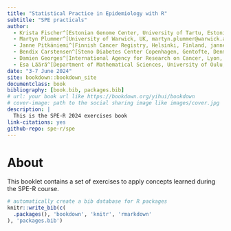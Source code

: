 ```yaml
--- 
title: "Statistical Practice in Epidemiology with R"
subtitle: "SPE practicals"
author: 
  - Krista Fischer^[Estonian Genome Center, University of Tartu, Estonia, Krista.Fischer@ut.ee]
  - Martyn Plummer^[University of Warwick, UK, martyn.plummer@warwick.ac.uk]
  - Janne Pitkäniemi^[Finnish Cancer Registry, Helsinki, Finland, janne.pitkaniemi@cancer.fi]
  - Bendix Carstensen^[Steno Diabetes Center Copenhagen, Gentofte, Denmark, Dept. of Biostatistics, University of Copenhagen, Denmark, b@bxc.dk, http://BendixCarstensen.com]
  - Damien Georges^[International Agency for Research on Cancer, Lyon, France, georgesd@iarc.who.int]
  - Esa Läärä^[Department of Mathematical Sciences, University of Oulu, Finland, Esa.Laara@oulu.fi, http://www.oulu.fi/university/researcher/esa-laara]
date: "3-7 June 2024"
site: bookdown::bookdown_site
documentclass: book
bibliography: [book.bib, packages.bib]
# url: your book url like https://bookdown.org/yihui/bookdown
# cover-image: path to the social sharing image like images/cover.jpg
description: |
  This is the SPE-R 2024 exercises book
link-citations: yes
github-repo: spe-r/spe
---
```


# About {-}

This booklet contains a set of exercises to apply concepts learned during the SPE-R course.

```r
# automatically create a bib database for R packages
knitr::write_bib(c(
  .packages(), 'bookdown', 'knitr', 'rmarkdown'
), 'packages.bib')
```
